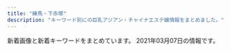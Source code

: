```yaml
---
title: "練馬・下赤塚"
description: "キーワード別にの巨乳アジアン・チャイナエステ嬢情報をまとめました。"
---
```


新着画像と新着キーワードをまとめています。
2021年03月07日の情報です。

<DmmAffiliateIns />
<KeywordTable
  shops={
    [
    {
        "station": "\u7df4\u99ac\u99c5\u5317\u53e3",
        "img_links": [
            "http://moonlove.est-u.com/staff/sakura.jpg",
            "http://moonlove.est-u.com/images/index_08.jpg",
            "http://moonlove.est-u.com/staff/kaori.jpg",
            "http://moonlove.est-u.com/images/index_17.jpg",
            "http://moonlove.est-u.com/images/index_19.jpg",
            "http://moonlove.est-u.com/images/s4.jpg",
            "http://moonlove.est-u.com/images/staff_09.jpg",
            "http://moonlove.est-u.com/images/index_13.jpg",
            "http://moonlove.est-u.com/images/index2_06.jpg",
            "http://moonlove.est-u.com/images/s5.jpg",
            "http://moonlove.est-u.com/images/index1_06.jpg",
            "http://moonlove.est-u.com/images/index_16.jpg",
            "http://moonlove.est-u.com/images/index_02.jpg",
            "http://moonlove.est-u.com/images/index_15.jpg",
            "http://moonlove.est-u.com/images/index_14.jpg",
            "http://moonlove.est-u.com/images/index_05.jpg",
            "http://moonlove.est-u.com/images/s6.jpg",
            "http://moonlove.est-u.com/staff/nami.jpg",
            "http://moonlove.est-u.com/images/index_07.jpg",
            "http://moonlove.est-u.com/images/index_12.jpg",
            "http://moonlove.est-u.com/images/icon_000.jpg",
            "http://moonlove.est-u.com/staff/ayumi.jpg",
            "http://moonlove.est-u.com/images/s3.jpg",
            "http://moonlove.est-u.com/staff/miki.jpg",
            "http://moonlove.est-u.com/images/index_10.jpg",
            "http://moonlove.est-u.com/images/s8.jpg",
            "http://moonlove.est-u.com/images/s1.jpg",
            "http://moonlove.est-u.com/images/index3_06.jpg",
            "http://moonlove.est-u.com/images/index_04.jpg"
        ],
        "keywords": {
            "C": 7
        },
        "name": "\u6708\u306e\u604b",
        "url": "http://moonlove.est-u.com/"
    },
    {
        "url": "http://midori-massage.work/",
        "keywords": {
            "C": 16,
            "88": 3,
            "89": 1,
            "87": 5,
            "E": 5,
            "F": 2,
            "D": 2
        },
        "station": "\u8981\u753a\u99c55\u756a\u51fa\u53e3",
        "img_links": [
            "http://midori-massage.work/img/ss19.jpg",
            "http://midori-massage.work/img/ss37.jpg",
            "http://midori-massage.work/img/ss7.jpg",
            "http://midori-massage.work/img/ss16.jpg",
            "http://midori-massage.work/img/botton.jpg",
            "http://midori-massage.work/img/s49.png",
            "http://midori-massage.work/img/ss25.jpg",
            "http://midori-massage.work/img/ss54.jpg",
            "http://midori-massage.work/img/ss20.jpg",
            "http://midori-massage.work/img/ss41.jpg",
            "http://midori-massage.work/img/ss50.jpg",
            "http://midori-massage.work/img/ss21.jpg",
            "http://midori-massage.work/img/ss38.jpg",
            "http://midori-massage.work/img/st57.jpg",
            "http://midori-massage.work/img/st056.jpg",
            "http://midori-massage.work/img/ss28.jpg",
            "http://midori-massage.work/img/s50.png",
            "http://midori-massage.work/img/a1.jpg",
            "http://midori-massage.work/img/ss22.jpg",
            "http://midori-massage.work/img/ss35.jpg",
            "http://midori-massage.work/img/ss30.jpg",
            "http://midori-massage.work/img/ss4.jpg",
            "http://midori-massage.work/img/s57.png",
            "http://midori-massage.work/img/ss34.jpg",
            "http://midori-massage.work/img/ss36.jpg",
            "http://midori-massage.work/img/ss56.jpg",
            "http://midori-massage.work/img/ss57.jpg",
            "http://midori-massage.work/img/s54.png",
            "http://midori-massage.work/img/ss8.jpg",
            "http://midori-massage.work/img/ss42.jpg",
            "http://midori-massage.work/img/s47.png",
            "http://midori-massage.work/img/ss55.jpg",
            "http://midori-massage.work/img/ss17.jpg",
            "http://midori-massage.work/img/st49.jpg",
            "http://midori-massage.work/img/ss45.jpg",
            "http://midori-massage.work/img/fla-2.jpg",
            "http://midori-massage.work/img/fla-1.jpg",
            "http://midori-massage.work/img/ss10.jpg",
            "http://midori-massage.work/img/ss48.jpg",
            "http://midori-massage.work/img/ss23.jpg",
            "http://midori-massage.work/img/ss29.jpg",
            "http://midori-massage.work/img/ss1.jpg",
            "http://midori-massage.work/img/ss46.jpg",
            "http://midori-massage.work/img/ss39.jpg",
            "http://midori-massage.work/img/ss51.jpg",
            "http://midori-massage.work/img/st50.jpg",
            "http://midori-massage.work/img/ss5.jpg",
            "http://midori-massage.work/img/ss3.jpg",
            "http://midori-massage.work/img/ss31.jpg",
            "http://midori-massage.work/img/s52.png",
            "http://midori-massage.work/img/ss53.jpg",
            "http://midori-massage.work/img/st56.jpg",
            "http://midori-massage.work/img/ss15.jpg",
            "http://midori-massage.work/img/st53.jpg",
            "http://midori-massage.work/img/s56.png",
            "http://midori-massage.work/img/ss18.jpg",
            "http://midori-massage.work/img/s55.png",
            "http://midori-massage.work/img/ss33.jpg",
            "http://midori-massage.work/img/ss32.jpg",
            "http://midori-massage.work/img/ss6.jpg",
            "http://midori-massage.work/img/ss9.jpg",
            "http://midori-massage.work/img/st47.jpg",
            "http://midori-massage.work/img/ss49.jpg",
            "http://midori-massage.work/img/ss47.jpg",
            "http://midori-massage.work/img/st55.jpg",
            "http://midori-massage.work/img/ss43.jpg",
            "http://midori-massage.work/img/ss12.jpg",
            "http://midori-massage.work/img/st54.jpg",
            "http://midori-massage.work/img/ss44.jpg",
            "http://midori-massage.work/img/ss40.jpg",
            "http://midori-massage.work/img/a2.jpg",
            "http://midori-massage.work/img/a3.jpg",
            "http://midori-massage.work/img/mo.png",
            "http://midori-massage.work/img/ss13.jpg",
            "http://midori-massage.work/img/st52.jpg",
            "http://midori-massage.work/img/ss24.jpg",
            "http://midori-massage.work/img/s53.png",
            "http://midori-massage.work/img/ss14.jpg",
            "http://midori-massage.work/img/ss2.jpg",
            "http://midori-massage.work/img/ss52.jpg",
            "http://midori-massage.work/img/ss26.jpg"
        ],
        "name": "\u7dd1"
    },
    {
        "name": "Kawaii\u604b\u4eba",
        "station": "\u7df4\u99ac\u99c5\u4e2d\u592e\u53e3",
        "img_links": [
            "http://www.kawaii.mensest.com/images/icon_staff.png",
            "http://www.kawaii.mensest.com/images/end-info.png",
            "http://www.kawaii.mensest.com/files/010.jpg",
            "http://www.kawaii.mensest.com/images/icon_info.png",
            "http://www.kawaii.mensest.com/images/icon_tel.png",
            "http://www.kawaii.mensest.com/images/mainImg_sub.jpg",
            "http://www.kawaii.mensest.com/common/images/photo01.jpg",
            "http://www.kawaii.mensest.com/files/012.jpg",
            "http://www.kawaii.mensest.com/common/images/photo02.jpg",
            "http://www.kawaii.mensest.com/common/images/photo03.jpg",
            "http://www.kawaii.mensest.com/files/011.jpg",
            "http://www.kawaii.mensest.com/files/009.jpg",
            "http://www.kawaii.mensest.com/images/btn2.png",
            "http://www.kawaii.mensest.com/images/icon_concept.png",
            "http://www.kawaii.mensest.com/images/icon_top.png"
        ],
        "url": "http://www.kawaii.mensest.com/",
        "keywords": {
            "87": 4,
            "D": 4
        }
    },
    {
        "img_links": [
            "http://nymphe-est.biz/images/tit2.jpg",
            "http://nymphe-est.biz/images/stal.jpg",
            "http://nymphe-est.biz/images/no.png",
            "http://nymphe-est.biz/images/cg03.jpg",
            "http://nymphe-est.biz/images/tit4.jpg",
            "http://nymphe-est.biz/images/cg01.jpg",
            "http://nymphe-est.biz/images/bul.jpg",
            "http://nymphe-est.biz/images/cg02.jpg",
            "http://nymphe-est.biz/images/spt.png",
            "http://nymphe-est.biz/images/stat.jpg",
            "http://nymphe-est.biz/images/tm.jpg",
            "http://nymphe-est.biz/images/m1.png",
            "http://nymphe-est.biz/images/tit6.jpg",
            "http://nymphe-est.biz/images/top.png",
            "http://nymphe-est.biz/images/m6.png",
            "http://nymphe-est.biz/images/tit5.jpg",
            "http://nymphe-est.biz/images/fla.jpg",
            "http://nymphe-est.biz/images/m2.png",
            "http://nymphe-est.biz/images/m4.png",
            "http://nymphe-est.biz/images/accl.jpg",
            "http://nymphe-est.biz/images/m5.png",
            "http://nymphe-est.biz/images/tit3.jpg",
            "http://nymphe-est.biz/images/bur.jpg",
            "http://nymphe-est.biz/images/m3.png"
        ],
        "station": "\u6771\u6b66\u7df4\u99ac\u99c5\u5317\u53e3",
        "keywords": {
            "D": 2,
            "E": 1
        },
        "name": "\u59eb\u306e\u3086\u3073\u3055\u304d",
        "url": "http://nymphe-est.biz/"
    },
    {
        "url": "http://www.es-kou.link/",
        "img_links": [
            "http://www.es-kou.link/images/b1.jpg",
            "http://www.es-kou.link/images/interior_t.jpg",
            "http://www.es-kou.link/img/nana1.jpg",
            "http://www.es-kou.link/images/2.jpg",
            "http://www.es-kou.link/images/sys3.png",
            "http://www.es-kou.link/images/1.jpg",
            "http://www.es-kou.link/images/sys1.jpg",
            "http://www.es-kou.link/images/mobile.jpg",
            "http://www.es-kou.link/images/head.jpg",
            "http://www.es-kou.link/images/b2.jpg",
            "http://www.es-kou.link/images/3.jpg",
            "http://www.es-kou.link/img/mimi1.jpg",
            "http://www.es-kou.link/img/satomi1.jpg",
            "http://www.es-kou.link/images/info.png",
            "http://www.es-kou.link/images/sys2.jpg",
            "http://www.es-kou.link/images/staff_t.jpg",
            "http://www.es-kou.link/images/int2.png",
            "http://www.es-kou.link/images/news.jpg",
            "http://www.es-kou.link/images/int1.png",
            "http://www.es-kou.link/images/s1.png"
        ],
        "keywords": {},
        "station": "\u4e0b\u8d64\u585a\u99c5\u5317\u53e3",
        "name": "\u7d05\u6708"
    },
    {
        "img_links": [
            "http://margaret.ests.jp/images/mobile.jpg",
            "http://margaret.ests.jp/images/service2.jpg",
            "http://margaret.ests.jp/photos/sites/29/2021/01/2021011511194654.jpg",
            "http://margaret.ests.jp/photos/sites/29/2020/08/2020082222274080.jpeg",
            "http://margaret.ests.jp/images/s_staff.png",
            "http://margaret.ests.jp/photos/sites/29/2020/04/2020040205541033.jpg",
            "http://margaret.ests.jp/images/s_news.jpg",
            "http://margaret.ests.jp/photos/sites/29/2020/06/2020062814010219.jpeg",
            "http://margaret.ests.jp/photos/sites/29/2020/04/202004102157462.jpeg",
            "http://margaret.ests.jp/photos/sites/29/2020/04/2020041014190824.jpg",
            "http://margaret.ests.jp/images/info.jpg",
            "http://margaret.ests.jp/photos/sites/29/2020/03/2020032709162529.jpg",
            "http://margaret.ests.jp/images/service3.jpg",
            "http://margaret.ests.jp/photos/sites/29/2020/06/202006301829174.jpeg",
            "http://margaret.ests.jp/photos/sites/29/2020/04/202004081414540.jpg",
            "http://margaret.ests.jp/images/service1.jpg",
            "http://margaret.ests.jp/images/s_service.png",
            "http://margaret.ests.jp/images/room1.jpg",
            "http://margaret.ests.jp/images/room3.jpg",
            "http://margaret.ests.jp/photos/sites/29/2020/05/202005281752578.jpg",
            "http://margaret.ests.jp/images/service4.jpg",
            "http://margaret.ests.jp/photos/sites/29/2020/08/2020080615352994.jpeg",
            "http://margaret.ests.jp/images/s_pick.jpg",
            "http://margaret.ests.jp/images/room2.jpg",
            "http://margaret.ests.jp/images/top.jpg",
            "http://margaret.ests.jp/images/room4.jpg"
        ],
        "station": "\u685c\u53f0\u99c5\u5317\u53e3",
        "name": "\u30de\u30fc\u30ac\u30ec\u30c3\u30c8",
        "url": "http://margaret.ests.jp/",
        "keywords": {
            "86": 24,
            "88": 24,
            "85": 36,
            "D": 84,
            "E": 36,
            "87": 12,
            "F": 12
        }
    },
    {
        "name": "\u8776",
        "img_links": [
            "http://www.relaxes.info/up/uploads/20201028211704mm.jpg",
            "http://www.relaxes.info/up/uploads/2017071800271212.jpg",
            "http://www.relaxes.info/images/price.jpg",
            "http://www.relaxes.info/images/info.jpg",
            "http://www.relaxes.info/images/rec.png",
            "http://www.relaxes.info/images/ttl_price.png",
            "http://www.relaxes.info/up/uploads/20180315212810me.jpg",
            "http://www.relaxes.info/images/header_bg.png",
            "http://www.relaxes.info/images/t2.png",
            "http://www.relaxes.info/images/ttl_staff.png",
            "http://www.relaxes.info/images/t1.png",
            "http://www.relaxes.info/images/ttl_qj.png",
            "http://www.relaxes.info/images/s1.png"
        ],
        "keywords": {},
        "url": "http://www.relaxes.info/",
        "station": "\u4e0a\u677f\u6a4b\u99c5\u5317\u53e3"
    },
    {
        "url": "http://www.sugatabi.mesthe.com/",
        "img_links": [
            "http://www.sugatabi.mesthe.com/files/001-02.jpg",
            "http://www.sugatabi.mesthe.com/files/009-02.jpg",
            "http://www.sugatabi.mesthe.com/files/004-02.jpg",
            "http://www.sugatabi.mesthe.com/files/003.jpg",
            "http://www.sugatabi.mesthe.com/files/006-02.jpg",
            "http://www.sugatabi.mesthe.com/images/staff_line.png",
            "http://www.sugatabi.mesthe.com/images/girl-z2.jpg",
            "http://www.sugatabi.mesthe.com/files/005.jpg",
            "http://www.sugatabi.mesthe.com/files/008.jpg",
            "http://www.sugatabi.mesthe.com/files/002.jpg",
            "http://www.sugatabi.mesthe.com/files/010.jpg",
            "http://www.sugatabi.mesthe.com/images/shop/shop02.jpg",
            "http://www.sugatabi.mesthe.com/files/006.jpg",
            "http://www.sugatabi.mesthe.com/images/shop/shop04.jpg",
            "http://www.sugatabi.mesthe.com/images/girl-z1.jpg",
            "http://www.sugatabi.mesthe.com/files/008-02.jpg",
            "http://www.sugatabi.mesthe.com/files/009.jpg",
            "http://www.sugatabi.mesthe.com/files/010-02.jpg",
            "http://www.sugatabi.mesthe.com/images/top_sche.png",
            "http://www.sugatabi.mesthe.com/images/mobile.jpg",
            "http://www.sugatabi.mesthe.com/files/005-02.jpg",
            "http://www.sugatabi.mesthe.com/files/001.jpg",
            "http://www.sugatabi.mesthe.com/files/004.jpg",
            "http://www.sugatabi.mesthe.com/images/shop/shop03.jpg",
            "http://www.sugatabi.mesthe.com/images/top.jpg",
            "http://www.sugatabi.mesthe.com/images/link_line.png",
            "http://www.sugatabi.mesthe.com/files/002-02.jpg",
            "http://www.sugatabi.mesthe.com/images/bj3.png",
            "http://www.sugatabi.mesthe.com/files/003-02.jpg",
            "http://www.sugatabi.mesthe.com/images/shop/shop01.jpg"
        ],
        "name": "\u59ff\u7f8e",
        "station": "\u3068\u304d\u308f\u53f0\u99c5\u5357\u53e3",
        "keywords": {
            "84": 1,
            "C": 2,
            "86": 3,
            "D": 7,
            "85": 1,
            "87": 4
        }
    },
    {
        "station": "\u7df4\u99ac\u99c5\u897f\u53e3",
        "name": "\u30ad\u30e9\u30ad\u30e9",
        "url": "http://binrou.net/",
        "keywords": {
            "E": 6,
            "88": 1,
            "86": 3,
            "87": 4,
            "89": 2,
            "C": 17,
            "F": 2,
            "D": 1
        },
        "img_links": [
            "http://binrou.net/i/img/r2.jpg",
            "http://binrou.net/img/st115.jpg",
            "http://binrou.net/i/img/r4.jpg",
            "http://binrou.net/i/img/sta114.jpg",
            "http://binrou.net/i/img/sta92.jpg",
            "http://binrou.net/img/s114.jpg",
            "http://binrou.net/img/s111.jpg",
            "http://binrou.net/img/st112.jpg",
            "http://binrou.net/i/img/sta105.jpg",
            "http://binrou.net/i/img/r3.jpg",
            "http://binrou.net/img/sta109.jpg",
            "http://binrou.net/img/fla.jpg",
            "http://binrou.net/i/img/sta97.jpg",
            "http://binrou.net/i/img/sta109.jpg",
            "http://binrou.net/i/img/st111.jpg",
            "http://binrou.net/img/sta117.jpg",
            "http://binrou.net/i/img/r1.jpg",
            "http://binrou.net/i/img/sta80.jpg",
            "http://binrou.net/img/sta108.jpg",
            "http://binrou.net/i/img/sta111.jpg",
            "http://binrou.net/img/s116.jpg",
            "http://binrou.net/i/img/sta89.jpg",
            "http://binrou.net/img/sta115.jpg",
            "http://binrou.net/img/st118.jpg",
            "http://binrou.net/i/img/sta117.jpg",
            "http://binrou.net/i/img/acc.jpg",
            "http://binrou.net/i/img/sta100.jpg",
            "http://binrou.net/img/sta118.jpg",
            "http://binrou.net/i/img/sta118.jpg",
            "http://binrou.net/img/sta116.jpg",
            "http://binrou.net/img/acc.jpg",
            "http://binrou.net/img/st114.jpg",
            "http://binrou.net/i/img/sta98.jpg",
            "http://binrou.net/img/st117.jpg",
            "http://binrou.net/img/st116.jpg",
            "http://binrou.net/img/s108.jpg",
            "http://binrou.net/img/sta114.jpg",
            "http://binrou.net/img/s118.jpg",
            "http://binrou.net/i/img/sta94.jpg",
            "http://binrou.net/i/img/sta104.jpg",
            "http://binrou.net/img/st109.jpg",
            "http://binrou.net/i/img/st115.jpg",
            "http://binrou.net/img/s115.jpg",
            "http://binrou.net/img/sta111.jpg",
            "http://binrou.net/img/pickup20.jpg",
            "http://binrou.net/img/mo.png",
            "http://binrou.net/i/img/sta116.jpg",
            "http://binrou.net/i/img/sta112.jpg",
            "http://binrou.net/img/botton.jpg",
            "http://binrou.net/img/s117.jpg",
            "http://binrou.net/img/sta112.jpg",
            "http://binrou.net/img/st111.jpg",
            "http://binrou.net/i/img/sta108.jpg",
            "http://binrou.net/i/img/sta88.jpg",
            "http://binrou.net/i/img/sta115.jpg",
            "http://binrou.net/img/st108.jpg",
            "http://binrou.net/img/s112.jpg"
        ]
    },
    {
        "img_links": [],
        "url": "https://kachofugetsu.ests.jp/",
        "name": "\u82b1\u9ce5\u98a8\u6708",
        "keywords": {},
        "station": "\u6210\u5897\u99c5"
    },
    {
        "img_links": [
            "http://siesta.ests.jp/images/s-staff.jpg",
            "http://siesta.ests.jp/photos/sites/39/2021/01/2021011116333321.jpg",
            "http://siesta.ests.jp/images/acc3.jpg",
            "http://siesta.ests.jp/images/acc1.jpg",
            "http://siesta.ests.jp/images/acc2.jpg",
            "http://siesta.ests.jp/images/news.jpg",
            "http://siesta.ests.jp/photos/sites/39/2021/01/2021011116333493.jpg",
            "http://siesta.ests.jp/images/top.png",
            "http://siesta.ests.jp/images/acc4.jpg",
            "http://siesta.ests.jp/images/info.jpg",
            "http://siesta.ests.jp/images/s-recriut.jpg",
            "http://siesta.ests.jp/images/mobile1.jpg",
            "http://siesta.ests.jp/images/mobile.jpg",
            "http://siesta.ests.jp/images/pick.jpg",
            "http://siesta.ests.jp/photos/sites/39/2021/01/2021011116333298.jpg"
        ],
        "keywords": {
            "88": 4,
            "D": 12,
            "85": 8
        },
        "name": "\u30b7\u30a8\u30b9\u30bf",
        "station": "\u5927\u6cc9\u5b66\u5712\u99c5\u5317\u53e3",
        "url": "http://siesta.ests.jp/"
    },
    {
        "img_links": [
            "http://c-sakura.work/images/sisu.png",
            "http://c-sakura.work/images/int2.png",
            "http://c-sakura.work/images/mobile.jpg",
            "http://c-sakura.work/images/tel.jpg",
            "http://c-sakura.work/img/yuri1.jpg",
            "http://c-sakura.work/img/yuyu1.jpg",
            "http://c-sakura.work/images/head.jpg",
            "http://c-sakura.work/images/int1.png",
            "http://c-sakura.work/images/1.jpg",
            "http://c-sakura.work/images/staff_t.jpg",
            "http://c-sakura.work/images/interior_t.jpg",
            "http://c-sakura.work/images/info.png",
            "http://c-sakura.work/images/2.jpg",
            "http://c-sakura.work/images/news.png",
            "http://c-sakura.work/img/ami1.jpg",
            "http://c-sakura.work/images/3.jpg",
            "http://c-sakura.work/images/sys1.png"
        ],
        "keywords": {},
        "name": "\u9577\u4e45*\u3061\u3087\u3046\u304d\u3085\u3046",
        "station": "\u4e0b\u8d64\u585a\u99c5\u5317\u53e3",
        "url": "http://c-sakura.work/"
    },
    {
        "img_links": [
            "http://sh-dafei.work/uploads/171031/1-1G0311G531445.jpg",
            "http://sh-dafei.work/uploads/181207/1-1Q20G40K63R.jpg",
            "http://sh-dafei.work/uploads/allimg/180612/1-1P612160305350.jpg",
            "http://sh-dafei.work/uploads/191115/1-191115132040J2.jpg",
            "http://sh-dafei.work/uploads/181206/1-1Q206125154224.jpg",
            "http://sh-dafei.work/uploads/190301/1-1Z30116320A41.jpg",
            "http://sh-dafei.work/uploads/201113/1-20111314213cQ.jpg",
            "http://sh-dafei.work/templets/default/pc/picture/s_news.png",
            "http://sh-dafei.work/uploads/171031/1-1G0311G4095M.jpg",
            "http://sh-dafei.work/templets/default/pc/picture/staffs.png",
            "http://sh-dafei.work/uploads/210219/1-210219105500300.jpg",
            "http://sh-dafei.work/uploads/190924/1-1Z924151334121.jpg",
            "http://sh-dafei.work/templets/default/pc/picture/s_pick.png",
            "http://sh-dafei.work/uploads/200612/1-200612154534W8.jpg",
            "http://sh-dafei.work/uploads/190329/1-1Z329151011c7.jpg",
            "http://sh-dafei.work/uploads/171031/1-1G0311G505933.jpg",
            "http://sh-dafei.work/uploads/181206/1-1Q2061253211D.jpg",
            "http://sh-dafei.work/uploads/171031/1-1G0311G344914.jpg",
            "http://sh-dafei.work/uploads/201002/1-201002144Z11V.jpg",
            "http://sh-dafei.work/templets/default/pc/picture/s_staff.png",
            "http://sh-dafei.work/uploads/190809/1-1ZP9125I01S.jpg",
            "http://sh-dafei.work/uploads/190130/1-1Z130162635508.jpg",
            "http://sh-dafei.work/uploads/181214/1-1Q214154222511.jpg",
            "http://sh-dafei.work/uploads/180227/1-1P22G40S5448.jpg",
            "http://sh-dafei.work/uploads/180612/1-1P612160029349.jpg",
            "http://sh-dafei.work/uploads/181206/1-1Q2061249563O.jpg",
            "http://sh-dafei.work/uploads/181206/1-1Q2061250494E.jpg",
            "http://sh-dafei.work/templets/default/pc/picture/face.png",
            "http://sh-dafei.work/uploads/200117/1-20011G614144B.jpg",
            "http://sh-dafei.work/uploads/180612/1-1P6121601061c.jpg",
            "http://sh-dafei.work/uploads/181207/1-1Q20G35320X0.png",
            "http://sh-dafei.work/templets/default/pc/picture/end1.jpg",
            "http://sh-dafei.work/uploads/171031/1-1G0311G556445.jpg"
        ],
        "keywords": {},
        "station": "\u7df4\u99ac\u99c5\u897f\u53e3",
        "name": "\u5927\u5983",
        "url": "http://sh-dafei.work/"
    },
    {
        "station": "\u4e0b\u8d64\u585a\u99c5\u5317\u53e3",
        "img_links": [
            "http://www.hanaest.net/images/ttl_qj.png",
            "http://www.hanaest.net/up/uploads/20171005214644212.jpg",
            "http://www.hanaest.net/up/uploads/20170621202142mimi.jpg",
            "http://www.hanaest.net/images/news.png",
            "http://www.hanaest.net/images/r1.jpg",
            "http://www.hanaest.net/images/r2.jpg",
            "http://www.hanaest.net/up/uploads/20171017081729nana.jpg",
            "http://www.hanaest.net/images/qj.png",
            "http://www.hanaest.net/up/uploads/20161128220158nao.jpg",
            "http://www.hanaest.net/images/header_bg.png",
            "http://www.hanaest.net/images/s2.jpg",
            "http://www.hanaest.net/up/uploads/20161009222712tomo.jpg",
            "http://www.hanaest.net/images/ttl_price.png",
            "http://www.hanaest.net/images/ttl_staff.png"
        ],
        "url": "http://www.hanaest.net/",
        "name": "\u83ef\uff5e\u306f\u306a\uff5e",
        "keywords": {}
    },
    {
        "img_links": [],
        "name": "\u3064\u307c\u307f",
        "keywords": {},
        "station": "\u7df4\u99ac\u99c5\u897f\u53e3",
        "url": "https://salasa.tokyo/"
    },
    {
        "img_links": [
            "http://www.seoul.esjp.info/img/foot.png",
            "http://www.seoul.esjp.info/files/010.jpg",
            "http://www.seoul.esjp.info/img/recuit.png",
            "http://www.seoul.esjp.info/img/nav-006.png",
            "http://www.seoul.esjp.info/files/015.jpg",
            "http://www.seoul.esjp.info/img/nav-003.png",
            "http://www.seoul.esjp.info/files/011.jpg",
            "http://www.seoul.esjp.info/img/head.png",
            "http://www.seoul.esjp.info/files/006.jpg",
            "http://www.seoul.esjp.info/img/nav-004.png",
            "http://www.seoul.esjp.info/img/change-003.png",
            "http://www.seoul.esjp.info/img/change-001.png",
            "http://www.seoul.esjp.info/files/004.jpg",
            "http://www.seoul.esjp.info/img/change-002.png",
            "http://www.seoul.esjp.info/files/005.jpg",
            "http://www.seoul.esjp.info/img/nav-005.png",
            "http://www.seoul.esjp.info/img/nav-002.png",
            "http://www.seoul.esjp.info/files/007.jpg",
            "http://www.seoul.esjp.info/files/008.jpg",
            "http://www.seoul.esjp.info/img/change-006.png",
            "http://www.seoul.esjp.info/files/001.jpg",
            "http://www.seoul.esjp.info/img/nav-001.png",
            "http://www.seoul.esjp.info/files/013.jpg",
            "http://www.seoul.esjp.info/img/change-004.png",
            "http://www.seoul.esjp.info/img/main-top01.png",
            "http://www.seoul.esjp.info/img/main-top03.png",
            "http://www.seoul.esjp.info/img/change-005.png",
            "http://www.seoul.esjp.info/files/012.jpg",
            "http://www.seoul.esjp.info/files/003.jpg"
        ],
        "name": "\u7652\u3057\u306e\u90e8\u5c4b",
        "keywords": {
            "86": 3,
            "D": 4,
            "87": 1
        },
        "url": "http://www.seoul.esjp.info/",
        "station": "\u7df4\u99ac\u99c5\u897f\u53e3"
    },
    {
        "station": "\u7df4\u99ac\u99c5\u5357\u53e3",
        "keywords": {
            "C": 8
        },
        "name": "ROSE",
        "url": "http://www.nerima-rose.com/",
        "img_links": [
            "http://www.nerima-rose.com/images/images/sys2018_03.jpg",
            "http://www.nerima-rose.com/images/rosa-sys_04.jpg",
            "http://www.nerima-rose.com/images/aroma/r3.jpg",
            "http://www.nerima-rose.com/images/nav/nav-acc.jpg",
            "http://www.nerima-rose.com/images/index-rosa_02.jpg",
            "http://www.nerima-rose.com/cgi-bin/topics/img/16-1.jpg",
            "http://www.nerima-rose.com/images/shop/h1.jpg",
            "http://www.nerima-rose.com/images/aroma/r1.jpg",
            "http://www.nerima-rose.com/images/staff/17/2/ena.jpg",
            "http://www.nerima-rose.com/images/staff/17/2/nana.png",
            "http://www.nerima-rose.com/images/shop/4/s1.jpg",
            "http://www.nerima-rose.com/images/sys3.jpg",
            "http://www.nerima-rose.com/images/staff/16/kaori2.jpg",
            "http://www.nerima-rose.com/images/rosa-pindao_07.jpg",
            "http://www.nerima-rose.com/images/staff/17/riri.jpg",
            "http://www.nerima-rose.com/images/staff/17/2/kina.jpg",
            "http://www.nerima-rose.com/images/images/sys2018_06.jpg",
            "http://www.nerima-rose.com/images/shop/11.jpg",
            "http://www.nerima-rose.com/images/shop/3/sh1.jpg",
            "http://www.nerima-rose.com/images/index-rosa_09.jpg",
            "http://www.nerima-rose.com/images/staff/16/aya2.jpg",
            "http://www.nerima-rose.com/images/staff/16/misaki2.jpg",
            "http://www.nerima-rose.com/images/nav/nav-rec.jpg",
            "http://www.nerima-rose.com/images/rosa-pindao_09.jpg",
            "http://www.nerima-rose.com/images/rosa-sys_09a.jpg",
            "http://www.nerima-rose.com/images/index-rosa_04.jpg",
            "http://www.nerima-rose.com/images/aroma/r2.jpg"
        ]
    },
    {
        "station": "\u5927\u5c71\u99c5\u5357\u53e3",
        "img_links": [
            "http://c-ikoi.work/img/riri1.jpg",
            "http://c-ikoi.work/images/int1.png",
            "http://c-ikoi.work/images/int2.png",
            "http://c-ikoi.work/images/3.jpg",
            "http://c-ikoi.work/images/head.jpg",
            "http://c-ikoi.work/images/2.jpg",
            "http://c-ikoi.work/images/interior_t.jpg",
            "http://c-ikoi.work/images/mobile.jpg",
            "http://c-ikoi.work/images/tel.jpg",
            "http://c-ikoi.work/images/sys1.jpg",
            "http://c-ikoi.work/images/staff_t.jpg",
            "http://c-ikoi.work/img/misaki1.jpg",
            "http://c-ikoi.work/images/news.jpg",
            "http://c-ikoi.work/images/concept.jpg",
            "http://c-ikoi.work/images/sys3.png",
            "http://c-ikoi.work/images/1.jpg",
            "http://c-ikoi.work/images/rec1.png",
            "http://c-ikoi.work/images/line.png",
            "http://c-ikoi.work/img/momo1.jpg",
            "http://c-ikoi.work/images/sys2.jpg",
            "http://c-ikoi.work/images/4.jpg",
            "http://c-ikoi.work/images/int3.png",
            "http://c-ikoi.work/img/yuna1.jpg",
            "http://c-ikoi.work/images/rec2.png"
        ],
        "name": "\u61a9",
        "keywords": {},
        "url": "http://c-ikoi.work/"
    },
    {
        "name": "\u3072\u307e\u308f\u308a",
        "img_links": [
            "http://himawari.est-u.com/images/therpist.jpg",
            "http://himawari.est-u.com/images/a1.jpg",
            "http://himawari.est-u.com/staff/izumi.jpg",
            "http://himawari.est-u.com/staff/nami.jpg",
            "http://himawari.est-u.com/staff/yuki.jpg",
            "http://himawari.est-u.com/staff/sakura.jpg",
            "http://himawari.est-u.com/images/index_02.jpg",
            "http://himawari.est-u.com/images/a2.jpg",
            "http://himawari.est-u.com/images/index2_08.jpg",
            "http://himawari.est-u.com/images/down.jpg",
            "http://himawari.est-u.com/staff/eri.jpg",
            "http://himawari.est-u.com/staff/miyuki.jpg",
            "http://himawari.est-u.com/images/index_10.jpg",
            "http://himawari.est-u.com/staff/umi.jpg",
            "http://himawari.est-u.com/staff/asuka.jpg",
            "http://himawari.est-u.com/images/index_08.jpg",
            "http://himawari.est-u.com/images/index_04.jpg"
        ],
        "url": "http://himawari.est-u.com/",
        "keywords": {
            "C": 7
        },
        "station": "\u7df4\u99ac\u99c5\u5357\u53e3"
    },
    {
        "img_links": [
            "http://www.hi-msg.com/dansin/images/1.jpg",
            "http://www.hi-msg.com/dansin/images/p-4.jpg",
            "http://www.hi-msg.com/dansin/images/p-1-1.jpg",
            "http://www.hi-msg.com/dansin/images/p-2-1.jpg",
            "http://www.hi-msg.com/dansin/images/s_info.jpg",
            "http://www.hi-msg.com/dansin/images/p-1.jpg",
            "http://www.hi-msg.com/dansin/images/p-2.jpg",
            "http://www.hi-msg.com/dansin/images/p-4-1.jpg",
            "http://www.hi-msg.com/dansin/images/p-6-1.jpg",
            "http://www.hi-msg.com/dansin/images/p-5-1.jpg",
            "http://www.hi-msg.com/dansin/images/end1.jpg",
            "http://www.hi-msg.com/dansin/images/s_news.jpg",
            "http://www.hi-msg.com/dansin/images/top1.jpg",
            "http://www.hi-msg.com/dansin/images/p-8.jpg",
            "http://www.hi-msg.com/dansin/images/s_pick.jpg",
            "http://www.hi-msg.com/dansin/images/nav.jpg",
            "http://www.hi-msg.com/dansin/images/mobile.jpg",
            "http://www.hi-msg.com/dansin/images/p-5.jpg",
            "http://www.hi-msg.com/dansin/images/top.jpg",
            "http://www.hi-msg.com/dansin/images/p-6.jpg",
            "http://www.hi-msg.com/dansin/images/p-7.jpg",
            "http://www.hi-msg.com/dansin/images/s_face.jpg"
        ],
        "keywords": {},
        "name": "\u6696\u5fc3",
        "station": "\u3068\u304d\u308f\u53f0\u99c5\u5357\u53e3",
        "url": "http://www.hi-msg.com/dansin/"
    },
    {
        "img_links": [
            "https://lachesis.este88.com/gals/itika1.jpg",
            "https://lachesis.este88.com/images/line.jpg",
            "http://lachesis.este88.com/gals/sayaka2.jpg",
            "https://lachesis.este88.com/gals/mao1.jpg",
            "http://lachesis.este88.com/gals/itika3.jpg",
            "https://lachesis.este88.com/images/info5.jpg",
            "https://lachesis.este88.com/gals/miku1.jpg",
            "http://lachesis.este88.com/gals/miho2.jpg",
            "http://lachesis.este88.com/gals/miku2.jpg",
            "http://lachesis.este88.com/gals/minami2.jpg",
            "http://lachesis.este88.com/images/bg_header.jpg",
            "http://lachesis.este88.com/gals/rinnka4.jpg",
            "https://lachesis.este88.com/gals/sayaka1.jpg",
            "http://lachesis.este88.com/gals/itika2.jpg",
            "http://lachesis.este88.com/gals/tumugi2.jpg",
            "http://lachesis.este88.com/gals/maria1.jpg",
            "http://lachesis.este88.com/gals/mao2.jpg",
            "https://lachesis.este88.com/gals/narumi1.jpg",
            "http://lachesis.este88.com/gals/rinnka2.jpg",
            "https://lachesis.este88.com/gals/maria1.jpg",
            "http://lachesis.este88.com/gals/miku1.jpg",
            "http://lachesis.este88.com/gals/mao1.jpg",
            "http://momipara.jp/img/link/momi234.jpg",
            "https://lachesis.este88.com/images/bg_header.jpg",
            "http://lachesis.este88.com/gals/tumugi3.jpg",
            "http://lachesis.este88.com/images/bg_header3.jpg",
            "http://lachesis.este88.com/gals/rinnka1.jpg",
            "https://lachesis.este88.com/gals/minami1.jpg",
            "http://lachesis.este88.com/gals/narumi4.jpg",
            "https://lachesis.este88.com/images/sysh3bar.png",
            "http://lachesis.este88.com/gals/minami1.jpg",
            "http://lachesis.este88.com/gals/miho3.jpg",
            "https://lachesis.este88.com/gals/rinnka1.jpg",
            "https://lachesis.este88.com/gals/tumugi1.jpg",
            "https://lachesis.este88.com/gals/aoi1.jpg",
            "http://lachesis.este88.com/gals/narumi2.jpg",
            "http://lachesis.este88.com/gals/miho1.jpg",
            "http://lachesis.este88.com/gals/aoi2.jpg",
            "http://lachesis.este88.com/gals/narumi1.jpg",
            "http://lachesis.este88.com/gals/aoi1.jpg",
            "https://lachesis.este88.com/gals/miho1.jpg",
            "http://lachesis.este88.com/gals/miku3.jpg",
            "http://lachesis.este88.com/gals/sayaka1.jpg",
            "http://lachesis.este88.com/gals/itika1.jpg",
            "http://lachesis.este88.com/gals/narumi3.jpg",
            "http://lachesis.este88.com/gals/tumugi1.jpg",
            "http://lachesis.este88.com/images/sysh3bar.png",
            "http://lachesis.este88.com/gals/aoi3.jpg",
            "https://lachesis.este88.com/images/bg_header3.jpg",
            "http://lachesis.este88.com/images/line.jpg",
            "http://lachesis.este88.com/gals/rinnka3.jpg",
            "http://lachesis.este88.com/images/info5.jpg",
            "http://lachesis.este88.com/gals/sayaka3.jpg"
        ],
        "keywords": {
            "C": 4,
            "93": 1,
            "88": 1,
            "84": 1,
            "80": 1,
            "G": 1,
            "83": 2,
            "95": 1,
            "91": 2,
            "86": 1,
            "D": 3,
            "F": 3,
            "87": 1
        },
        "name": "\u30e9\u30b1\u30b7\u30b9\u5927\u6cc9\u5b66\u5712",
        "url": "http://lachesis.este88.com/",
        "station": "\u5927\u6cc9\u5b66\u5712\u99c5"
    },
    {
        "keywords": {},
        "img_links": [],
        "name": "\u59eb",
        "url": "http://anzu.abnavi.info/",
        "station": "\u6210\u5897\u99c5"
    },
    {
        "keywords": {
            "87": 3,
            "89": 2,
            "C": 2
        },
        "name": "\u7518\u3048\u3093\u574a",
        "station": "\u7df4\u99ac\u99c5",
        "img_links": [
            "http://amaen.rankuens.com/css/staff/naiyo01.png",
            "http://amaen.rankuens.com/css/nav/nav03.png",
            "http://amaen.rankuens.com/css/top04.jpg",
            "http://amaen.rankuens.com/css/staff/staff-01.jpg",
            "http://amaen.rankuens.com/css/top01.jpg",
            "http://amaen.rankuens.com/css/right.png",
            "http://amaen.rankuens.com/css/nav/nav02.png",
            "http://amaen.rankuens.com/css/nav/nav06.png",
            "http://amaen.rankuens.com/css/staff/staff-02.jpg",
            "http://amaen.rankuens.com/css/nav/nav04.png",
            "http://amaen.rankuens.com/css/staff/staff-05.jpg",
            "http://amaen.rankuens.com/css/top02.jpg",
            "http://amaen.rankuens.com/css/staff/naiyo02.png",
            "http://amaen.rankuens.com/css/nav/nav05.png",
            "http://amaen.rankuens.com/css/head.jpg",
            "http://amaen.rankuens.com/css/left.png",
            "http://amaen.rankuens.com/css/staff/staff-004.jpg",
            "http://amaen.rankuens.com/css/nav/nav01.png",
            "http://amaen.rankuens.com/css/staff/staff-003.jpg"
        ],
        "url": "http://amaen.rankuens.com/"
    },
    {
        "url": "http://es-nerima.biz/",
        "name": "\u3046\u3089\u3089",
        "station": "\u7df4\u99ac\u99c5\u5317\u53e3",
        "img_links": [
            "http://es-nerima.biz/wp-content/uploads/2016/10/g6-250x330.jpg",
            "http://es-nerima.biz/wp-content/uploads/2016/10/gallery2.jpg",
            "http://es-nerima.biz/wp-content/themes/template-salon2/images/gallery-ttl.png",
            "http://es-nerima.biz/wp-content/uploads/2016/10/g3.jpg",
            "http://es-nerima.biz/wp-content/themes/template-salon2/images/slider1.jpg",
            "http://es-nerima.biz/wp-content/themes/template-salon2/images/camp-bnr.jpg",
            "http://es-nerima.biz/wp-content/uploads/2016/10/g5-250x330.jpg",
            "http://es-nerima.biz/wp-content/uploads/2016/10/g3-250x330.jpg",
            "http://es-nerima.biz/wp-content/themes/template-salon2/images/tel.png",
            "http://es-nerima.biz/wp-content/uploads/2016/10/mika.jpg",
            "http://es-nerima.biz/wp-content/uploads/2016/10/eri-250x330.jpg",
            "http://es-nerima.biz/wp-content/uploads/2016/10/gallery6.jpg",
            "http://es-nerima.biz/wp-content/themes/template-salon2/images/massage-de_88_31.jpg",
            "http://es-nerima.biz/wp-content/uploads/2016/10/girl-1.jpg",
            "http://es-nerima.biz/wp-content/themes/template-salon2/images/pickup-frame.png",
            "http://es-nerima.biz/wp-content/themes/template-salon2/images/gallery4.jpg",
            "http://es-nerima.biz/wp-content/uploads/2016/10/camp-bnr.jpg",
            "http://es-nerima.biz/wp-content/uploads/2016/10/g1-250x330.jpg",
            "http://es-nerima.biz/wp-content/themes/template-salon2/images/news-ttl.png",
            "http://es-nerima.biz/wp-content/uploads/2016/10/gallery7.jpg",
            "http://es-nerima.biz/wp-content/uploads/2016/10/girl-1-250x330.jpg",
            "http://es-nerima.biz/wp-content/themes/template-salon2/images/gallery2.jpg",
            "http://es-nerima.biz/wp-content/uploads/2016/10/eri.jpg",
            "http://es-nerima.biz/wp-content/uploads/2016/10/mika-250x330.jpg",
            "http://es-nerima.biz/wp-content/uploads/2016/10/g4-250x330.jpg",
            "http://es-nerima.biz/wp-content/uploads/2016/10/gallery8.jpg",
            "http://es-nerima.biz/wp-content/uploads/2016/10/g6.jpg",
            "http://es-nerima.biz/wp-content/uploads/2016/10/g5.jpg",
            "http://es-nerima.biz/wp-content/uploads/2016/10/gallery5.jpg",
            "http://es-nerima.biz/wp-content/themes/template-salon2/images/gallery1.jpg",
            "http://es-nerima.biz/wp-content/uploads/2016/10/gallery8-600x600.jpg",
            "http://es-nerima.biz/wp-content/themes/template-salon2/images/pickup-ttl.png",
            "http://es-nerima.biz/wp-content/themes/template-salon2/images/magazine.jpg",
            "http://cdn.dino-es.com/images/logo/88x31DinoEs.png",
            "http://es-nerima.biz/wp-content/themes/template-salon2/images/gallery3.jpg",
            "http://es-nerima.biz/wp-content/uploads/2016/10/gallery3.jpg",
            "http://es-nerima.biz/wp-content/themes/template-salon2/images/newface-ttl.png",
            "http://es-nerima.biz/wp-content/uploads/2016/10/gallery1.jpg"
        ],
        "keywords": {}
    },
    {
        "url": "http://koukoku.xyz/garden/",
        "img_links": [
            "http://koukoku.xyz/garden/css/tel.png",
            "http://koukoku.xyz/garden/css/top04.jpg",
            "http://koukoku.xyz/garden/css/staff/staff05.jpg",
            "http://koukoku.xyz/garden/css/staff/staff001.jpg",
            "http://koukoku.xyz/garden/css/staff05.jpg",
            "http://koukoku.xyz/garden/css/nav/nav03.png",
            "http://koukoku.xyz/garden/css/staff0002.jpg",
            "http://koukoku.xyz/garden/css/staff/staff06.jpg",
            "http://koukoku.xyz/garden/css/top01.jpg",
            "http://koukoku.xyz/garden/css/staff/staff004.jpg",
            "http://koukoku.xyz/garden/css/nav/nav05.png",
            "http://koukoku.xyz/garden/css/nav/nav06.png",
            "http://koukoku.xyz/garden/css/nav/nav04.png",
            "http://koukoku.xyz/garden/css/nav/nav02.png",
            "http://koukoku.xyz/garden/css/nav/nav01.png",
            "http://koukoku.xyz/garden/css/staff001.jpg",
            "http://koukoku.xyz/garden/css/staff06.jpg",
            "http://koukoku.xyz/garden/css/staff/staff05-b.jpg",
            "http://koukoku.xyz/garden/css/left.jpg",
            "http://koukoku.xyz/garden/css/staff/staff003.jpg",
            "http://koukoku.xyz/garden/css/staff/staff002.jpg",
            "http://koukoku.xyz/garden/css/right.jpg"
        ],
        "keywords": {
            "C": 1,
            "92": 2,
            "87": 1,
            "E": 1,
            "D": 3,
            "89": 2,
            "85": 1,
            "F": 1
        },
        "station": "\u7df4\u99ac\u99c5",
        "name": "\u591c\u306e\u30ac\u30fc\u30c7\u30f3"
    },
    {
        "img_links": [
            "http://ponfu-massage.work/img/st46.jpg",
            "http://ponfu-massage.work/img/st42.jpg",
            "http://ponfu-massage.work/img/st39.jpg",
            "http://ponfu-massage.work/img/sta41.jpg",
            "http://ponfu-massage.work/img/sta44.jpg",
            "http://ponfu-massage.work/img/acc7.jpg",
            "http://ponfu-massage.work/img/acc2.jpg",
            "http://ponfu-massage.work/img/sta28.jpg",
            "http://ponfu-massage.work/img/sta38.jpg",
            "http://ponfu-massage.work/img/acc3.jpg",
            "http://ponfu-massage.work/img/st45.jpg",
            "http://ponfu-massage.work/img/sta39.jpg",
            "http://ponfu-massage.work/img/sta43.jpg",
            "http://ponfu-massage.work/img/sta46.jpg",
            "http://ponfu-massage.work/img/sta42.jpg",
            "http://ponfu-massage.work/img/nos.jpg",
            "http://ponfu-massage.work/img/acc10.jpg",
            "http://ponfu-massage.work/img/st35.jpg",
            "http://ponfu-massage.work/img/s45.jpg",
            "http://ponfu-massage.work/img/s42.jpg",
            "http://ponfu-massage.work/img/s44.jpg",
            "http://ponfu-massage.work/img/st38.jpg",
            "http://ponfu-massage.work/img/acc5.jpg",
            "http://ponfu-massage.work/img/sta45.jpg",
            "http://ponfu-massage.work/img/acc8.jpg",
            "http://ponfu-massage.work/img/st30.jpg",
            "http://ponfu-massage.work/img/sta35.jpg",
            "http://ponfu-massage.work/img/s43.jpg",
            "http://ponfu-massage.work/img/st28.jpg",
            "http://ponfu-massage.work/img/sta30.jpg",
            "http://ponfu-massage.work/img/s46.jpg",
            "http://ponfu-massage.work/img/st43.jpg",
            "http://ponfu-massage.work/img/st44.jpg",
            "http://ponfu-massage.work/img/s38.jpg",
            "http://ponfu-massage.work/img/acc6.jpg",
            "http://ponfu-massage.work/img/campian.jpg",
            "http://ponfu-massage.work/img/acc9.jpg",
            "http://ponfu-massage.work/img/st41.jpg",
            "http://ponfu-massage.work/img/s30.jpg",
            "http://ponfu-massage.work/img/acc1.jpg",
            "http://ponfu-massage.work/img/botton.jpg",
            "http://ponfu-massage.work/img/s41.jpg",
            "http://ponfu-massage.work/img/s39.jpg",
            "http://ponfu-massage.work/img/st18.jpg",
            "http://ponfu-massage.work/img/acc4.jpg"
        ],
        "name": "\u30dd\u30f3\u30d5\u30fc",
        "station": "\u7df4\u99ac\u99c5\u897f\u53e3",
        "url": "http://ponfu-massage.work/",
        "keywords": {
            "84": 1,
            "88": 4,
            "E": 1,
            "89": 1,
            "F": 2,
            "87": 4,
            "85": 2,
            "D": 8,
            "C": 21
        }
    },
    {
        "keywords": {},
        "img_links": [],
        "station": "\u77f3\u795e\u4e95\u516c\u5712\u99c5\u5357\u53e3",
        "url": "http://aroma-p.info/",
        "name": "AROMA PLAZA \u30a2\u30ed\u30de\u30d7\u30e9\u30b6"
    },
    {
        "name": "\u6e29",
        "station": "\u4e0a\u677f\u6a4b\u99c5\u5317\u53e3",
        "img_links": [],
        "url": "http://tenpo2.iest.info/",
        "keywords": {}
    },
    {
        "name": "\u30b9\u30a6\u30a3\u30fc\u30c8",
        "url": "http://www.es-yas.click/",
        "station": "\u4e2d\u6751\u6a4b\u99c5\u5357\u53e3",
        "keywords": {},
        "img_links": [
            "http://www.es-yas.click/images/tel.jpg",
            "http://www.es-yas.click/images/sys1.png",
            "http://www.es-yas.click/images/int2.png",
            "http://www.es-yas.click/images/1.jpg",
            "http://www.es-yas.click/images/interior_t.jpg",
            "http://www.es-yas.click/images/sys2.png",
            "http://www.es-yas.click/img/magi1.jpg",
            "http://www.es-yas.click/images/newface.png",
            "http://www.es-yas.click/images/sirase.jpg",
            "http://www.es-yas.click/images/2.jpg",
            "http://www.es-yas.click/img/sayuri1.jpg",
            "http://www.es-yas.click/images/s1.png",
            "http://www.es-yas.click/images/news.jpg",
            "http://www.es-yas.click/images/ac1.png",
            "http://www.es-yas.click/images/int1.png",
            "http://www.es-yas.click/images/head.jpg",
            "http://www.es-yas.click/img/riri1.jpg",
            "http://www.es-yas.click/images/mobile.jpg",
            "http://www.es-yas.click/images/staff_t.jpg",
            "http://www.es-yas.click/images/info.png",
            "http://www.es-yas.click/images/3.jpg"
        ]
    },
    {
        "url": "http://www.e-rakuraku.info/",
        "keywords": {
            "C": 13
        },
        "station": "\u4e2d\u6751\u6a4b\u99c5",
        "img_links": [
            "http://www.e-rakuraku.info/images/s2.png",
            "http://www.e-rakuraku.info/images/tel.png",
            "http://www.e-rakuraku.info/images/top.jpg",
            "http://www.e-rakuraku.info/images/g3.jpg",
            "http://www.e-rakuraku.info/images/g1.jpg",
            "http://www.e-rakuraku.info/images/mobile.png",
            "http://www.e-rakuraku.info/images/g2.jpg",
            "http://www.e-rakuraku.info/images/newt.png",
            "http://www.e-rakuraku.info/images/newfacet.png",
            "http://www.e-rakuraku.info/images/nei_03.jpg",
            "http://www.e-rakuraku.info/images/s1.png",
            "http://www.e-rakuraku.info/images/g5.jpg",
            "http://www.e-rakuraku.info/images/huiyuan.png",
            "http://www.e-rakuraku.info/images/tite-gallery.png",
            "http://www.e-rakuraku.info/images/g0.jpg",
            "http://www.e-rakuraku.info/images/g4.jpg",
            "http://www.e-rakuraku.info/images/sr.png",
            "http://www.e-rakuraku.info/images/tite-staff.png"
        ],
        "name": "\u697d\u697d"
    },
    {
        "name": "\u8d64\u3044\u82b1",
        "station": "\u6210\u5897\u99c54\u756a\u51fa\u53e3",
        "img_links": [
            "http://www.akai-hana.esjp.info/files/004.jpg",
            "http://www.akai-hana.esjp.info/img/ttl_info.png",
            "http://www.akai-hana.esjp.info/img/info/r6.jpg",
            "http://www.akai-hana.esjp.info/files/001.jpg",
            "http://www.akai-hana.esjp.info/img/goback.jpg",
            "http://www.akai-hana.esjp.info/img/info/r2.jpg",
            "http://www.akai-hana.esjp.info/files/007.jpg",
            "http://www.akai-hana.esjp.info/img/info/r8.jpg",
            "http://www.akai-hana.esjp.info/img/pickup.jpg",
            "http://www.akai-hana.esjp.info/img/info/r1.jpg",
            "http://www.akai-hana.esjp.info/files/003.jpg",
            "http://www.akai-hana.esjp.info/img/tel.png",
            "http://www.akai-hana.esjp.info/img/pixta_5216568_M.jpg",
            "http://www.akai-hana.esjp.info/img/slider/1.jpg",
            "http://www.akai-hana.esjp.info/img/imasia_7981159_M.jpg",
            "http://www.akai-hana.esjp.info/files/006.jpg",
            "http://www.akai-hana.esjp.info/img/info.jpg",
            "http://www.akai-hana.esjp.info/img/pixta_5458114_M.jpg",
            "http://www.akai-hana.esjp.info/img/info/r3.jpg",
            "http://www.akai-hana.esjp.info/img/info/r5.jpg",
            "http://www.akai-hana.esjp.info/img/info/r9.jpg",
            "http://www.akai-hana.esjp.info/files/005.jpg",
            "http://www.akai-hana.esjp.info/img/ttl_news.png",
            "http://www.akai-hana.esjp.info/img/info/r4.jpg",
            "http://www.akai-hana.esjp.info/img/slider/2.jpg",
            "http://www.akai-hana.esjp.info/img/btn_side_mobile.jpg",
            "http://www.akai-hana.esjp.info/files/002.jpg",
            "http://www.akai-hana.esjp.info/img/btn_blog.jpg",
            "http://www.akai-hana.esjp.info/img/info/r7.jpg"
        ],
        "keywords": {
            "85": 2,
            "D": 10,
            "82": 2,
            "87": 6,
            "88": 4,
            "C": 19
        },
        "url": "http://www.akai-hana.esjp.info/"
    },
    {
        "url": "http://mannmaru.xyz/",
        "img_links": [
            "http://mannmaru.xyz/style/images/girl-z1.jpg",
            "http://mannmaru.xyz/uploads/201010/1-2010101A4532c.jpg",
            "http://mannmaru.xyz/style/images/room2.jpg",
            "http://mannmaru.xyz/uploads/201028/1-20102Q24S0942.jpg",
            "http://mannmaru.xyz/uploads/201112/1-2011120U33N31.jpg",
            "http://mannmaru.xyz/uploads/210305/1-2103051510534G.jpg",
            "http://mannmaru.xyz/style/images/dt.jpg",
            "http://mannmaru.xyz/uploads/210301/1-2103010Z62C22.jpg",
            "http://mannmaru.xyz/uploads/210305/1-210305151041V7.jpg",
            "http://mannmaru.xyz/style/images/room4.jpg",
            "http://mannmaru.xyz/uploads/201020/1-2010200TF4347.jpg",
            "http://mannmaru.xyz/uploads/201106/1-201106163420503.jpg",
            "http://mannmaru.xyz/uploads/210201/1-21020110453K96.jpg",
            "http://mannmaru.xyz/style/images/girl-z2.jpg",
            "http://mannmaru.xyz/style/images/mobile.jpg",
            "http://mannmaru.xyz/style/images/end.jpg",
            "http://mannmaru.xyz/uploads/210301/1-2103010Z550512.jpg",
            "http://mannmaru.xyz/uploads/210115/1-2101151H414522.jpg",
            "http://mannmaru.xyz/uploads/210222/1-210222095309317.jpg",
            "http://mannmaru.xyz/uploads/210301/1-2103010Z614408.jpg",
            "http://mannmaru.xyz/uploads/200912/1-200912152551K9.jpg",
            "http://mannmaru.xyz/uploads/201130/1-20113009355I62.jpg",
            "http://mannmaru.xyz/uploads/201106/1-201106163411121.jpg",
            "http://mannmaru.xyz/uploads/210201/1-2102011039521I.jpg",
            "http://mannmaru.xyz/uploads/210201/1-21020110402L62.jpg",
            "http://mannmaru.xyz/uploads/210201/1-210201103ZbG.jpg",
            "http://mannmaru.xyz/style/images/bj3.png",
            "http://mannmaru.xyz/uploads/201112/1-2011120U32Q21.jpg",
            "http://mannmaru.xyz/style/images/staff_line.png",
            "http://mannmaru.xyz/style/images/room1.jpg",
            "http://mannmaru.xyz/uploads/210305/1-21030515102c51.jpg",
            "http://mannmaru.xyz/uploads/210105/1-210105124QM16.jpg",
            "http://mannmaru.xyz/uploads/201028/1-20102Q24R2Y7.jpg",
            "http://mannmaru.xyz/uploads/210222/1-21022209531W45.jpg",
            "http://mannmaru.xyz/style/images/room3.jpg",
            "http://mannmaru.xyz/uploads/210105/1-210105124S0643.jpg",
            "http://mannmaru.xyz/uploads/201026/1-201026095440P8.jpg",
            "http://mannmaru.xyz/uploads/210201/1-210201104555H2.jpg",
            "http://mannmaru.xyz/uploads/210222/1-21022209535E28.jpg",
            "http://mannmaru.xyz/uploads/201020/1-2010200TG3423.jpg",
            "http://mannmaru.xyz/uploads/201214/1-201214140532633.jpg",
            "http://mannmaru.xyz/uploads/201214/1-201214140544N0.jpg",
            "http://mannmaru.xyz/uploads/201106/1-2011061633492c.jpg",
            "http://mannmaru.xyz/uploads/210118/1-21011P91210456.jpg",
            "http://mannmaru.xyz/uploads/201212/1-201212152243942.jpg",
            "http://mannmaru.xyz/uploads/201130/1-20113009352G24.jpg",
            "http://mannmaru.xyz/style/images/top.png",
            "http://mannmaru.xyz/uploads/201020/1-2010200T649248.jpg",
            "http://mannmaru.xyz/uploads/201112/1-2011120U259211.jpg",
            "http://mannmaru.xyz/uploads/201028/1-20102Q24PXb.jpg",
            "http://mannmaru.xyz/uploads/210222/1-210222095423251.jpg",
            "http://mannmaru.xyz/uploads/210201/1-210201104603c3.jpg",
            "http://mannmaru.xyz/uploads/210222/1-2102220954134V.jpg",
            "http://mannmaru.xyz/uploads/210105/1-210105124T2148.jpg",
            "http://mannmaru.xyz/uploads/210118/1-21011P913545J.jpg",
            "http://mannmaru.xyz/uploads/210118/1-21011P9140L03.jpg",
            "http://mannmaru.xyz/uploads/210222/1-210222095259219.jpg",
            "http://mannmaru.xyz/uploads/201130/1-20113009354V96.jpg",
            "http://mannmaru.xyz/plus/images/room5.jpg",
            "http://mannmaru.xyz/uploads/201226/1-20122616061Aa.jpg",
            "http://mannmaru.xyz/uploads/201214/1-2012141405532C.jpg"
        ],
        "keywords": {
            "88": 1,
            "86": 17,
            "C": 26,
            "E": 2,
            "89": 1,
            "D": 17,
            "94": 1,
            "G": 1
        },
        "station": "\u6210\u5897\u99c5\u5317\u53e3",
        "name": "\u5348\u5f8c\u306e\u591c"
    }
]
}
/>
<DmmAffiliateScript />
